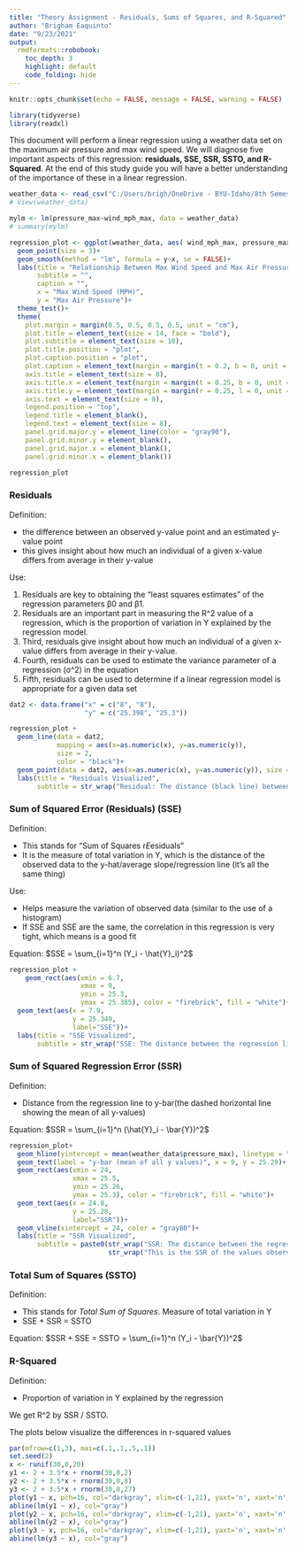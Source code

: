 ```yaml
---
title: "Theory Assignment - Residuals, Sums of Squares, and R-Squared"
author: "Brigham Eaquinto"
date: "9/23/2021"
output:
  rmdformats::robobook:
    toc_depth: 3
    highlight: default  
    code_folding: hide
---
```


```r
knitr::opts_chunk$set(echo = FALSE, message = FALSE, warning = FALSE)
```

```r
library(tidyverse)
library(readxl)
```



This document will perform a linear regression using a weather data set on the maximum air pressure and max wind speed. We will diagnose five important aspects of this regression: **residuals, SSE, SSR, SSTO, and R-Squared**. At the end of this study guide you will have a better understanding of the importance of these in a linear regression. 



```r
weather_data <- read_csv("C:/Users/brigh/OneDrive - BYU-Idaho/8th Semester- Fall 2021/MATH 425 Applied Linear Regression/Analyses/data/weather_data.csv")
# View(weather_data)

mylm <- lm(pressure_max~wind_mph_max, data = weather_data)
# summary(mylm) 

regression_plot <- ggplot(weather_data, aes( wind_mph_max, pressure_max))+
  geom_point(size = 3)+
  geom_smooth(method = "lm", formula = y~x, se = FALSE)+
  labs(title = "Relationship Between Max Wind Speed and Max Air Pressure", 
       subtitle = "",
       caption = "",
       x = "Max Wind Speed (MPH)", 
       y = "Max Air Pressure")+
  theme_test()+
  theme(
    plot.margin = margin(0.5, 0.5, 0.5, 0.5, unit = "cm"),
    plot.title = element_text(size = 14, face = "bold"),
    plot.subtitle = element_text(size = 10),
    plot.title.position = "plot",
    plot.caption.position = "plot",
    plot.caption = element_text(margin = margin(t = 0.2, b = 0, unit = "cm"), size = 7),
    axis.title = element_text(size = 8),
    axis.title.x = element_text(margin = margin(t = 0.25, b = 0, unit = "cm"), face = "bold"),
    axis.title.y = element_text(margin = margin(r = 0.25, l = 0, unit = "cm"), face = "bold"),
    axis.text = element_text(size = 8),
    legend.position = "top",
    legend.title = element_blank(),
    legend.text = element_text(size = 8),
    panel.grid.major.y = element_line(color = "gray90"),
    panel.grid.minor.y = element_blank(),
    panel.grid.major.x = element_blank(), 
    panel.grid.minor.x = element_blank())

regression_plot

```





### **Residuals**

Definition: 
  
  - the difference between an observed y-value point and an estimated y-value point
  - this gives insight about how much an individual of a given x-value differs from average in their y-value
    
Use: 

  1. Residuals are key to obtaining the "least squares estimates" of the regression parameters β0 and β1.
  2. Residuals are an important part in measuring the R^2 value of a regression, which is the proportion of variation in Y explained by the regression model. 
  3. Third, residuals give insight about how much an individual of a given x-value differs from average in their y-value. 
  4. Fourth, residuals can be used to estimate the variance parameter of a regression (σ^2) in the equation
  5. Fifth, residuals can be used to determine if a linear regression model is appropriate for a given data set
    


```r

dat2 <- data.frame("x" = c("8", "8"),
                   "y" = c("25.398", "25.3"))

regression_plot +
  geom_line(data = dat2, 
            mapping = aes(x=as.numeric(x), y=as.numeric(y)), 
            size = 2, 
            color = "black")+
  geom_point(data = dat2, aes(x=as.numeric(x), y=as.numeric(y)), size = 5)+ 
  labs(title = "Residuals Visualized", 
       subtitle = str_wrap("Residual: The distance (black line) between y-hat and the observed data", 115)) 
```


### **Sum of Squared Error (Residuals) (SSE)**

Definition: 

  - This stands for "Sum of Squares r*E*esiduals"
  - It is the measure of total variation in Y, which is the distance of the observed data to the y-hat/average slope/regression line (it's all the same thing)
  
Use: 

  - Helps measure the variation of observed data (similar to the use of a histogram)
  - If SSE and SSE are the same, the correlation in this regression is very tight, which means is a good fit
  
Equation: 
  $SSE = \sum_{i=1}^n (Y_i - \hat{Y}_i)^2$
  


```r
regression_plot +
    geom_rect(aes(xmin = 6.7, 
                  xmax = 9, 
                  ymin = 25.3,
                  ymax = 25.385), color = "firebrick", fill = "white")+ 
  geom_text(aes(x = 7.9, 
                y = 25.349, 
                label="SSE"))+ 
  labs(title = "SSE Visualized", 
       subtitle = str_wrap("SSE: The distance between the regression line and the observed data. The example only shows the case for one data point, but this is true for all data points. To keep from clutter, only one example is shown.", 115))
```


### **Sum of Squared Regression Error (SSR)**

Definition: 

  - Distance from the regression line to y-bar(the dashed horizontal line showing the mean of all y-values)
  
Equation: 
  $SSR = \sum_{i=1}^n (\hat{Y}_i - \bar{Y})^2$
  

```r
regression_plot+
  geom_hline(yintercept = mean(weather_data$pressure_max), linetype = "dotted", color = "#DC143C")+
  geom_text(label = "y-bar (mean of all y values)", x = 9, y = 25.29)+
  geom_rect(aes(xmin = 24, 
                xmax = 25.5, 
                ymin = 25.26,
                ymax = 25.3), color = "firebrick", fill = "white")+ 
  geom_text(aes(x = 24.8, 
                y = 25.28, 
                label="SSR"))+
  geom_vline(xintercept = 24, color = "gray80")+
  labs(title = "SSR Visualized", 
       subtitle = paste0(str_wrap("SSR: The distance between the regression line and y-bar", 100), "\n", 
                         str_wrap("This is the SSR of the values observed at Max Wind Speed 24 MPH. In reality there are three of the boxes dipicted that over lap each other. This may be confusing but remember that the SSR is the distance from the regression line to y-bar of each observed data point at it's x value; whereas SSE is the distance from the regression line to the observed data points.", 115)))
```

  
### **Total Sum of Squares (SSTO)**

Definition: 

  - This stands for *Total Sum of Squares*. Measure of total variation in Y
  - SSE + SSR = SSTO
  
Equation: 
  $SSR + SSE = SSTO = \sum_{i=1}^n (Y_i - \bar{Y})^2$


### **R-Squared**

Definition:
  
  - Proportion of variation in Y explained by the regression

We get R^2 by SSR / SSTO. 

The plots below visualize the differences in r-squared values


```r
par(mfrow=c(1,3), mai=c(.1,.1,.5,.1))
set.seed(2)
x <- runif(30,0,20)
y1 <- 2 + 3.5*x + rnorm(30,0,2)
y2 <- 2 + 3.5*x + rnorm(30,0,8)
y3 <- 2 + 3.5*x + rnorm(30,0,27)
plot(y1 ~ x, pch=16, col="darkgray", xlim=c(-1,21), yaxt='n', xaxt='n', ylim=c(-10,100), main="Excellent Fit (r^2 = 1)")
abline(lm(y1 ~ x), col="gray")
plot(y2 ~ x, pch=16, col="darkgray", xlim=c(-1,21), yaxt='n', xaxt='n', ylim=c(-10,100), main="Good Fit (r^2 = 0.5)")
abline(lm(y2 ~ x), col="gray")
plot(y3 ~ x, pch=16, col="darkgray", xlim=c(-1,21), yaxt='n', xaxt='n', ylim=c(-10,100), main="Poor Fit (r^2 = 0.1)")
abline(lm(y3 ~ x), col="gray")
```

<br>